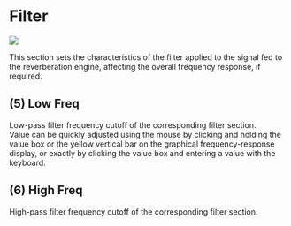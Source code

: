 # Filter
![](https://flux-shared.s3.amazonaws.com/doc_images/Plugins/ircam-verb-session/verb_session_04.png)

This section sets the characteristics of the filter applied to the signal fed to the reverberation engine, affecting the overall
frequency response, if required.

## (5) Low Freq
Low-pass filter frequency cutoff of the corresponding filter section.  
Value can be quickly adjusted using the mouse by clicking and holding the value box or the yellow vertical bar on the
graphical frequency-response display, or exactly by clicking the value box and entering a value with the keyboard.

## (6) High Freq
High-pass filter frequency cutoff of the corresponding filter section.
